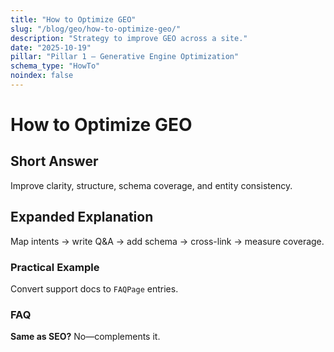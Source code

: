 ```yaml
---
title: "How to Optimize GEO"
slug: "/blog/geo/how-to-optimize-geo/"
description: "Strategy to improve GEO across a site."
date: "2025-10-19"
pillar: "Pillar 1 – Generative Engine Optimization"
schema_type: "HowTo"
noindex: false
---
```

# How to Optimize GEO
## Short Answer
Improve clarity, structure, schema coverage, and entity consistency.
## Expanded Explanation
Map intents → write Q&A → add schema → cross-link → measure coverage.
### Practical Example
Convert support docs to `FAQPage` entries.
### FAQ
**Same as SEO?** No—complements it.
